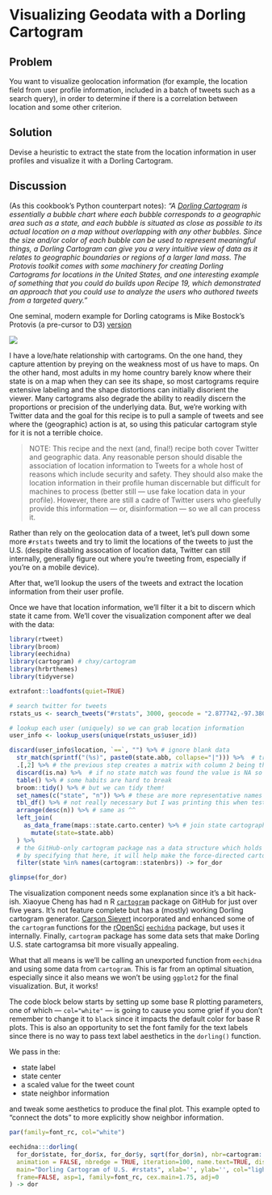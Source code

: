 # Visualizing Geodata with a Dorling Cartogram

## Problem

You want to visualize geolocation information (for example, the location field from user profile information, included in a batch of tweets such as a search query), in order to determine if there is a correlation between location and some other criterion.

## Solution

Devise a heuristic to extract the state from the location information in user profiles and visualize it with a Dorling Cartogram.

## Discussion

(As this cookbook's Python counterpart notes): _"A [Dorling Cartogram](http://mbostock.github.io/protovis/ex/cartogram.html) is essentially a bubble chart where each bubble corresponds to a geographic area such as a state, and each bubble is situated as close as possible to its actual location on a map without overlapping with any other bubbles. Since the size and/or color of each bubble can be used to represent meaningful things, a Dorling Cartogram can give you a very intuitive view of data as it relates to geographic boundaries or regions of a larger land mass. The Protovis toolkit comes with some machinery for creating Dorling Cartograms for locations in the United States, and one interesting example of something that you could do builds upon Recipe 19, which demonstrated an approach that you could use to analyze the users who authored tweets from a targeted query."_

One seminal, modern example for Dorling catograms is Mike Bostock's Protovis (a pre-cursor to D3) [version](http://mbostock.github.io/protovis/ex/cartogram.html)

![](figures/20-01-protovis.png)

I have a love/hate relationship with cartograms. On the one hand, they capture attention by preying on the weakness most of us have to maps. On the other hand, most adults in my home country barely know where their state is on a map when they can see its shape, so most cartograms require extensive labeling and the shape distortions can initially disorient the viewer. Many cartograms also degrade the ability to readily discern the proportions or precision of the underlying data. But, we're working with Twitter data and the goal for this recipe is to pull a sample of tweets and see where the (geographic) action is at, so using this paticular cartogram style for it is not a terrible choice.

>NOTE: This recipe and the next (and, final!) recipe both cover Twitter and geographic data. Any reasonable person should disable the association of location information to Tweets for a whole host of reasons which include security and safety. They should also make the location information in their profile human discernable but difficult for machines to process (better still --- use fake location data in your profile). However, there are still a cadre of Twitter users who gleefully provide this information --- or, disinformation --- so we all can process it.

Rather than rely on the geolocation data of a tweet, let's pull down some more `#rstats` tweets and try to limit the locations of the tweets to just the U.S. (despite disabling assocation of location data, Twitter can still internally, generally figure out where you're tweeting from, especially if you're on a mobile device). 

After that, we'll lookup the users of the tweets and extract the location information from their user profile.

Once we have that location information, we'll filter it a bit to discern which state it came from. We'll cover the visualization component after we deal with the data:

```r
library(rtweet)
library(broom)
library(eechidna)
library(cartogram) # chxy/cartogram
library(hrbrthemes)
library(tidyverse)
```
```r
extrafont::loadfonts(quiet=TRUE)
```
```r
# search twitter for tweets
rstats_us <- search_tweets("#rstats", 3000, geocode = "2.877742,-97.380979,3000mi") # geocode request isn't perfect but helps narrow down

# lookup each user (uniquely) so we can grab location information
user_info <- lookup_users(unique(rstats_us$user_id)) 

discard(user_info$location, `==`, "") %>% # ignore blank data
  str_match(sprintf("(%s)", paste0(state.abb, collapse="|"))) %>%  # try to match U.S. state abbreviations
  .[,2] %>% # the previous step creates a matrix with column 2 being the extracted information (if any)
  discard(is.na) %>%  # if no state match was found the value is NA so discard this one
  table() %>% # some habits are hard to break
  broom::tidy() %>% # but we can tidy them!
  set_names(c("state", "n")) %>% # these are more representative names
  tbl_df() %>% # not really necessary but I was printing this when testing
  arrange(desc(n)) %>% # same as ^^
  left_join(
    as_data_frame(maps::state.carto.center) %>% # join state cartographic center data
      mutate(state=state.abb)
  ) %>% 
  # the GitHub-only cartogram package nas a data structure which holds state adjacency information
  # by specifying that here, it will help make the force-directed cartogram circle positioning more precise (and pretty)
  filter(state %in% names(cartogram::statenbrs)) -> for_dor 

glimpse(for_dor)
```

The visualization component needs some explanation since it's a bit hack-ish. Xiaoyue Cheng has had n R [`cartogram`](https://github.com/chxy/cartogram) package on GitHub for just over five years. It's not feature complete but has a (mostly) working Dorling cartogram generator. [Carson Sievert](https://github.com/cpsievert) incorporated and enhanced some of the `cartogram` functions for the [rOpenSci](https://ropensci.org/) [`eechidna`](https://github.com/ropenscilabs/eechidna) package, but uses it internally. Finally, `cartogram` package has some data sets that make Dorling U.S. state cartogramsa bit more visually appealing.

What that all means is we'll be calling an unexported function from `eechidna` and using some data from `cartogram`. This is far from an optimal situation, especially since it also means we won't be using `ggplot2` for the final visualization. But, it works!

The code block below starts by setting up some base R plotting parameters, one of which --- `col="white"` --- is going to cause you some grief if you don't remember to change it to `black` since it impacts the default color for base R plots. This is also an opportunity to set the font family for the text labels since there is no way to pass text label aesthetics in the `dorling()` function.

We pass in the:

- state label
- state center
- a scaled value for the tweet count
- state neighbor information

and tweak some aesthetics to produce the final plot. This example opted to "connect the dots" to more explicitly show neighbor information. 

```r
par(family=font_rc, col="white")

eechidna:::dorling(
  for_dor$state, for_dor$x, for_dor$y, sqrt(for_dor$n), nbr=cartogram::statenbrs, 
  animation = FALSE, nbredge = TRUE, iteration=100, name.text=TRUE, dist.ratio=1.2,
  main="Dorling Cartogram of U.S. #rstats", xlab='', ylab='', col="lightslategray",
  frame=FALSE, asp=1, family=font_rc, cex.main=1.75, adj=0
) -> dor
```
